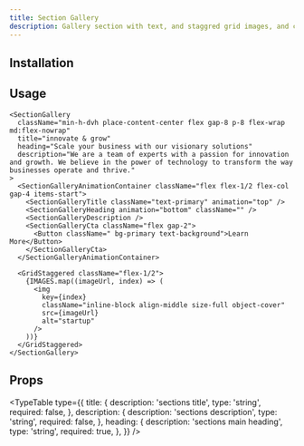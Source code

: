 ```yaml
---
title: Section Gallery
description: Gallery section with text, and staggred grid images, and cta button.
---
```


<ComponentPreview name="section-gallery-demo" />

## Installation

<ComponentInstallation name="section-gallery" />

## Usage

```tsx
<SectionGallery
  className="min-h-dvh place-content-center flex gap-8 p-8 flex-wrap md:flex-nowrap"
  title="innovate & grow"
  heading="Scale your business with our visionary solutions"
  description="We are a team of experts with a passion for innovation and growth. We believe in the power of technology to transform the way businesses operate and thrive."
>
  <SectionGalleryAnimationContainer className="flex flex-1/2 flex-col gap-4 items-start">
    <SectionGalleryTitle className="text-primary" animation="top" />
    <SectionGalleryHeading animation="bottom" className="" />
    <SectionGalleryDescription />
    <SectionGalleryCta className="flex gap-2">
      <Button className=" bg-primary text-background">Learn More</Button>
    </SectionGalleryCta>
  </SectionGalleryAnimationContainer>

  <GridStaggered className="flex-1/2">
    {IMAGES.map((imageUrl, index) => (
      <img
        key={index}
        className="inline-block align-middle size-full object-cover"
        src={imageUrl}
        alt="startup"
      />
    ))}
  </GridStaggered>
</SectionGallery>
```

## Props

<TypeTable
  type={{
    title: {
      description: 'sections title',
      type: 'string',
      required: false,
    },
    description: {
      description: 'sections description',
      type: 'string',
      required: false,
    },
    heading: {
      description: 'sections main heading',
      type: 'string',
      required: true,
    },
  }}
/>
